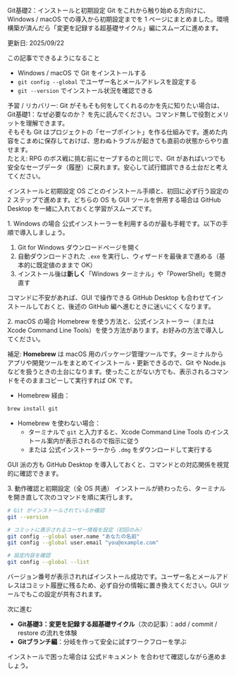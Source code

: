 ---
---


<Heading level={1}>Git基礎2：インストールと初期設定</Heading>
<Text>
  Git をこれから触り始める方向けに、Windows / macOS での導入から初期設定までを 1 ページにまとめました。環境構築が済んだら「変更を記録する超基礎サイクル」編にスムーズに進めます。
</Text>
<div className="mt-4 inline-flex items-center gap-1.5 rounded-full bg-emerald-50 px-2.5 py-1 text-xs/5 font-semibold text-emerald-800 ring-1 ring-emerald-200 dark:bg-emerald-400/10 dark:text-emerald-200 dark:ring-emerald-300/30">
  更新日: 2025/09/22
</div>

<Divider soft className="my-10" />

<Subheading level={2}>この記事でできるようになること</Subheading>
<ul className="mt-4 space-y-3 text-base/7 text-gray-700 dark:text-gray-300">
  <li>Windows / macOS で Git をインストールする</li>
  <li><Code>git config --global</Code> でユーザー名とメールアドレスを設定する</li>
  <li><Code>git --version</Code> でインストール状況を確認できる</li>
</ul>

<div className="mt-4 rounded-md border border-sky-200/80 bg-sky-50 px-3 py-2 text-sm text-sky-900 dark:border-sky-300/50 dark:bg-sky-400/20 dark:text-sky-100" role="note">
  予習 / リカバリー: Git がそもそも何をしてくれるのかを先に知りたい場合は、<TextLink href="/git-overview">Git基礎1：なぜ必要なのか？</TextLink> を先に読んでください。コマンド無しで役割とメリットを理解できます。
</div>

<Text className="mt-4">
  そもそも Git はプロジェクトの「セーブポイント」を作る仕組みです。進めた内容をこまめに保存しておけば、思わぬトラブルが起きても直前の状態からやり直せます。
</Text>
<div className="mt-3 analogy-card" role="note">
  たとえ: RPG のボス戦に挑む前にセーブするのと同じで、Git があればいつでも安全なセーブデータ（履歴）に戻れます。安心して試行錯誤できる土台だと考えてください。
</div>

<Divider soft className="my-10" />

<Subheading level={2}>インストールと初期設定</Subheading>
<Text className="mt-3">
  OS ごとのインストール手順と、初回に必ず行う設定の 2 ステップで進めます。どちらの OS も GUI ツールを併用する場合は GitHub Desktop を一緒に入れておくと学習がスムーズです。
</Text>

<Subheading level={3} className="mt-8">1. Windows の場合</Subheading>
<Text className="mt-3">
  公式インストーラーを利用するのが最も手軽です。以下の手順で導入しましょう。
</Text>

1. <TextLink href="https://git-scm.com/download/win">Git for Windows ダウンロードページ</TextLink>を開く
2. 自動ダウンロードされた <Code>.exe</Code> を実行し、ウィザードを最後まで進める（基本的に既定値のままで OK）
3. インストール後は<Strong>新しく</Strong>「Windows ターミナル」や「PowerShell」を開き直す

<Text className="mt-4">
  コマンドに不安があれば、GUI で操作できる <TextLink href="https://desktop.github.com/">GitHub Desktop</TextLink> も合わせてインストールしておくと、後述の GitHub 編へ進むときに迷いにくくなります。
</Text>

<Subheading level={3} className="mt-10">2. macOS の場合</Subheading>
<Text className="mt-3">
  Homebrew を使う方法と、公式インストーラー（または Xcode Command Line Tools）を使う方法があります。お好みの方法で導入してください。
</Text>

<div className="mt-3 rounded-md border border-sky-200/80 bg-sky-50 px-3 py-2 text-sm text-sky-900 dark:border-sky-300/50 dark:bg-sky-400/20 dark:text-sky-100" role="note">
  補足: <Strong>Homebrew</Strong> は macOS 用のパッケージ管理ツールです。ターミナルからアプリや開発ツールをまとめてインストール・更新できるので、Git や Node.js などを扱うときの土台になります。使ったことがない方でも、表示されるコマンドをそのままコピーして実行すれば OK です。
</div>

- Homebrew 経由：

```bash
brew install git
```

- Homebrew を使わない場合：
  - ターミナルで <Code>git</Code> と入力すると、Xcode Command Line Tools のインストール案内が表示されるので指示に従う
  - または <TextLink href="https://git-scm.com/download/mac">公式インストーラー</TextLink>から <Code>.dmg</Code> をダウンロードして実行する

<Text className="mt-4">
  GUI 派の方も <TextLink href="https://desktop.github.com/">GitHub Desktop</TextLink> を導入しておくと、コマンドとの対応関係を視覚的に確認できます。
</Text>

<Subheading level={3} className="mt-10">3. 動作確認と初期設定（全 OS 共通）</Subheading>
<Text className="mt-3">
  インストールが終わったら、ターミナルを開き直して次のコマンドを順に実行します。
</Text>

```bash
# Git がインストールされているか確認
git --version

# コミットに表示されるユーザー情報を設定（初回のみ）
git config --global user.name "あなたの名前"
git config --global user.email "you@example.com"

# 設定内容を確認
git config --global --list
```

<Text className="mt-4">
  バージョン番号が表示されればインストール成功です。ユーザー名とメールアドレスはコミット履歴に残るため、必ず自分の情報に置き換えてください。GUI ツールでもこの設定が共有されます。
</Text>

<Divider className="my-12" />

<Subheading level={2}>次に進む</Subheading>
<ul className="mt-4 space-y-3 text-base/7 text-gray-700 dark:text-gray-300">
  <li>
    <Strong>Git基礎3：変更を記録する超基礎サイクル</Strong>（次の記事）：<TextLink href="/git-basics">add / commit / restore の流れ</TextLink>を体験
  </li>
  <li>
    <Strong>Gitブランチ編</Strong>：分岐を作って安全に試すワークフローを学ぶ
  </li>
</ul>

<Text className="mt-6">
  インストールで困った場合は <TextLink href="https://git-scm.com/docs">公式ドキュメント</TextLink> を合わせて確認しながら進めましょう。
</Text>
